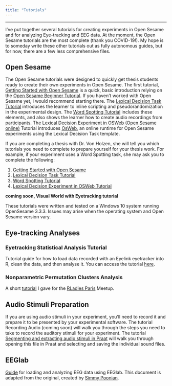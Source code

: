 ```yaml
---
title: "Tutorials"
---
```


----

I've put together several tutorials for creating experiments in Open Sesame and for analyzing Eye-tracking and EEG data. At the moment, the Open Sesame tutorials are the most complete (thank you COVID-19!). My hope is to someday write these other tutorials out as fully autonomous guides, but for now, there are a few less comprehensive files.


## Open Sesame

The Open Sesame tutorials were designed to quickly get thesis students ready to create their own experiments in Open Sesame. The first tutorial, [Getting Started with Open Sesame](Tutorials_Open_Sesame_start.html) is a quick, basic introduction relying on the [Open Sesame Beginner Tutorial](https://osdoc.cogsci.nl/3.2/tutorials/beginner/). If you haven't worked with Open Sesame yet, I would recommend starting there. The [Lexical Decision Task Tutorial](Tutorials_Open_Sesame_Lexical_decision.html) introduces the learner to inline scripting and pseudorandomization in the experimental design. The [Word Spotting Tutorial](Tutorials_Open_Sesame_Word_Spotting.html) includes these elements, and also shows the learner how to create audio recordings from participants. The [Lexical Decision Experiment in OSWeb (Open Sesame online)](Tutorials_Open_Sesame_Lexical_decision_OSWeb.html) Tutorial introduces [OsWeb](https://osdoc.cogsci.nl/3.3/manual/osweb/osweb/), an online runtime for Open Sesame experiments using the Lexical Decision Task template.

If you are completing a thesis with Dr. Von Holzen, she will tell you which tutorials you need to complete to prepare yourself for your thesis work. For example, if your experiment uses a Word Spotting task, she may ask you to complete the following:

1. [Getting Started with Open Sesame](Tutorials_Open_Sesame_start.html)
2. [Lexical Decision Task Tutorial](Tutorials_Open_Sesame_Lexical_decision.html)
3. [Word Spotting Tutorial](Tutorials_Open_Sesame_Word_Spotting.html)
4. [Lexical Decision Experiment in OSWeb Tutorial](Tutorials_Open_Sesame_Lexical_decision_OSWeb.html)

**coming soon, Visual World with Eyetracking tutorial**

These tutorials were written and tested on a Windows 10 system running OpenSesame 3.3.3. Issues may arise when the operating system and Open Sesame version vary.

## Eye-tracking Analyses

### Eyetracking Statistical Analysis Tutorial

Tutorial guide for how to load data recorded with an Eyelink eyetracker into R, clean the data, and then analyse it. You can access the tutorial [here](https://bookdown.org/katie_m_vonholzen/Eyetracking_Statistical_Analysis_Tutorial/).

### Nonparametric Permutation Clusters Analysis

A short [tutorial](files/RLadies_Permutation_Clusters.R) I gave for the [RLadies Paris](https://github.com/rladies-paris) Meetup.


## Audio Stimuli Preparation

If you are using audio stimuli in your experiment, you'll need to record it and prepare it to be presented by your experimental software. The tutorial Recording Audio (coming soon) will walk you through the steps you need to take to record the auditory stimuli for your experiment. The tutorial [Segmenting and extracting audio stimuli in Praat](Tutorials_Audio_Praat_segmentation.html) will walk you through opening this file in Praat and selecting and saving the individual sound files.

## EEGlab

[Guide](files/eeglab steps_speech.pdf) for loading and analyzing EEG data using EEGlab. This document is adapted from the original, created by [Simmy Poonian](https://www.linkedin.com/in/simmy-poonian-4b588a176/?originalSubdomain=au).

